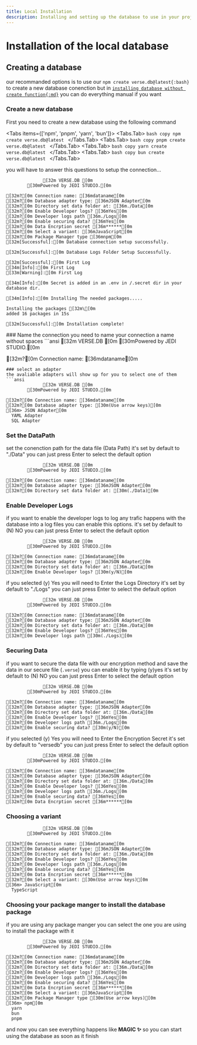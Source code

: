 ```yaml
---
title: Local Installation
description: Installing and setting up the database to use in your project like the MAGIC ✨
---
```


# Installation of the local database

## Creating a database
our recommanded options is to use our `npm create verse.db@latest{:bash}` to create a new database conenction but in [`installing database without create function{:md}`](/docs/cors/connect) you can do everything manual if you want
### Create a new database

First you need to create a new database using the following command

<Tabs items={['npm', 'pnpm', 'yarn', 'bun']}>
  <Tabs.Tab>
    ```bash copy
    npm create verse.db@latest
    ```
  </Tabs.Tab>
  <Tabs.Tab>
    ```bash copy
    pnpm create verse.db@latest
    ```
  </Tabs.Tab>
  <Tabs.Tab>
    ```bash copy
    yarn create verse.db@latest
    ```
  </Tabs.Tab>
  <Tabs.Tab>
    ```bash copy
    bun create verse.db@latest
    ```
  </Tabs.Tab>
</Tabs>

you will have to answer this questions to setup the connection...
```ansi
              [32m VERSE.DB [0m
        [30mPowered by JEDI STUDIO.[0m

[32m?[0m Connection name: [36mdataname[0m
[32m?[0m Database adapter type: [36mJSON Adapter[0m
[32m?[0m Directory set data folder at: [36m./Data[0m
[32m?[0m Enable Developer logs? [36mYes[0m
[32m?[0m Developer logs path [36m./Logs[0m
[32m?[0m Enable securing data? [36mYes[0m
[32m?[0m Data Encrption secret [36m******[0m
[32m?[0m Select a variant: [36mJavaScript[0m
[32m?[0m Package Manager type [36mnpm[0m
[32m[Successful]:[0m Database connection setup successfully.

[32m[Successful]:[0m Database Logs Folder Setup Successfully.

[32m[Successful]:[0m First Log
[34m[Info]:[0m First Log
[33m[Warning]:[0m First Log

[34m[Info]:[0m Secret is added in an .env in /.secret dir in your database dir.

[34m[Info]:[0m Installing The needed packages.....

Installing the packages [32m\[0m
added 16 packages in 15s

[32m[Successful]:[0m Installation complete!
```
<Steps>
### Name the connection
you need to name your connection a name without spaces
```ansi
              [32m VERSE.DB [0m
        [30mPowered by JEDI STUDIO.[0m

[32m?[0m Connection name: [36mdataname[0m
```
### select an adapter
the avaliable adapters will show up for you to select one of them
```ansi
              [32m VERSE.DB [0m
        [30mPowered by JEDI STUDIO.[0m

[32m?[0m Connection name: [36mdataname[0m
[32m?[0m Database adapter type: [30m(Use arrow keys)[0m
[36m> JSON Adapter[0m
  YAML Adapter
  SQL Adapter
```
### Set the DataPath
set the conenction path for the data file (Data Path)
it's set by default to "./Data" you can just press Enter to select the default option
```ansi
              [32m VERSE.DB [0m
        [30mPowered by JEDI STUDIO.[0m

[32m?[0m Connection name: [36mdataname[0m
[32m?[0m Database adapter type: [36mJSON Adapter[0m
[32m?[0m Directory set data folder at: [30m(./Data)[0m
```
### Enable Developer Logs
if you want to enable the developer logs to log any trafic happens with the database into a log files you can enable this options.
it's set by default to (N) NO you can just press Enter to select the default option
```ansi
              [32m VERSE.DB [0m
        [30mPowered by JEDI STUDIO.[0m

[32m?[0m Connection name: [36mdataname[0m
[32m?[0m Database adapter type: [36mJSON Adapter[0m
[32m?[0m Directory set data folder at: [36m./Data[0m
[32m?[0m Enable Developer logs? [30m(y/N)[0m
```
if you selected (y) Yes you will need to Enter the Logs Directory 
it's set by default to "./Logs" you can just press Enter to select the default option
```ansi
              [32m VERSE.DB [0m
        [30mPowered by JEDI STUDIO.[0m

[32m?[0m Connection name: [36mdataname[0m
[32m?[0m Database adapter type: [36mJSON Adapter[0m
[32m?[0m Directory set data folder at: [36m./Data[0m
[32m?[0m Enable Developer logs? [36mYes[0m
[32m?[0m Developer logs path [30m(./Logs)[0m
```
### Securing Data
if you want to secure the data file with our encryption method and save the data in our secure file (`.verse`) you can enable it by typing (y)yes
it's set by default to (N) NO you can just press Enter to select the default option
```ansi
              [32m VERSE.DB [0m
        [30mPowered by JEDI STUDIO.[0m

[32m?[0m Connection name: [36mdataname[0m
[32m?[0m Database adapter type: [36mJSON Adapter[0m
[32m?[0m Directory set data folder at: [36m./Data[0m
[32m?[0m Enable Developer logs? [36mYes[0m
[32m?[0m Developer logs path [36m./Logs[0m
[32m?[0m Enable securing data? [30m(y/N)[0m
```
if you selected (y) Yes you will need to Enter the Encryption Secret
it's set by default to "versedb" you can just press Enter to select the default option
```ansi
              [32m VERSE.DB [0m
        [30mPowered by JEDI STUDIO.[0m

[32m?[0m Connection name: [36mdataname[0m
[32m?[0m Database adapter type: [36mJSON Adapter[0m
[32m?[0m Directory set data folder at: [36m./Data[0m
[32m?[0m Enable Developer logs? [36mYes[0m
[32m?[0m Developer logs path [36m./Logs[0m
[32m?[0m Enable securing data? [36mYes[0m
[32m?[0m Data Encrption secret [36m******[0m
```
### Choosing a variant

```ansi
              [32m VERSE.DB [0m
        [30mPowered by JEDI STUDIO.[0m

[32m?[0m Connection name: [36mdataname[0m
[32m?[0m Database adapter type: [36mJSON Adapter[0m
[32m?[0m Directory set data folder at: [36m./Data[0m
[32m?[0m Enable Developer logs? [36mYes[0m
[32m?[0m Developer logs path [36m./Logs[0m
[32m?[0m Enable securing data? [36mYes[0m
[32m?[0m Data Encrption secret [36m******[0m
[32m?[0m Select a variant: [30m(Use arrow keys)[0m
[36m> JavaScript[0m
  TypeScript
```
### Choosing your package manger to install the database package 
if you are using any package manger you can select the one you are using to install the package with it
```ansi
              [32m VERSE.DB [0m
        [30mPowered by JEDI STUDIO.[0m

[32m?[0m Connection name: [36mdataname[0m
[32m?[0m Database adapter type: [36mJSON Adapter[0m
[32m?[0m Directory set data folder at: [36m./Data[0m
[32m?[0m Enable Developer logs? [36mYes[0m
[32m?[0m Developer logs path [36m./Logs[0m
[32m?[0m Enable securing data? [36mYes[0m
[32m?[0m Data Encrption secret [36m******[0m
[32m?[0m Select a variant: [36mJavaScript[0m
[32m?[0m Package Manager type [30m(Use arrow keys)[0m
[36m> npm[0m
  yarn
  bun
  pnpm
```
and now you can see everything happens like **MAGIC ✨** so you can start using the database as soon as it finish
</Steps>